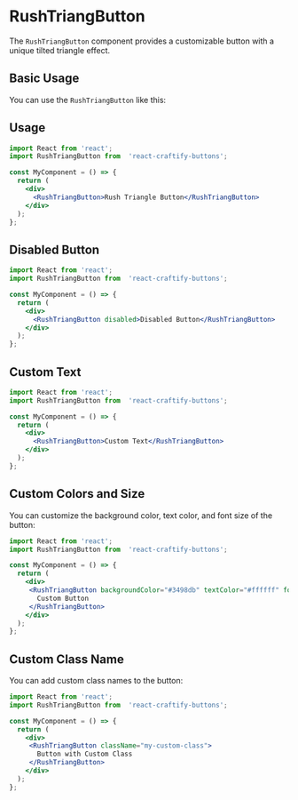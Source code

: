 
<Meta title="Buttons/RushTriangButton" component={RushTriangButton} />

# RushTriangButton

The `RushTriangButton` component provides a customizable button with a unique tilted triangle effect.

## Basic Usage

You can use the `RushTriangButton` like this:

## Usage
 
```jsx
import React from 'react';
import RushTriangButton from  'react-craftify-buttons';  

const MyComponent = () => {
  return (
    <div>
      <RushTriangButton>Rush Triangle Button</RushTriangButton>
    </div>
  );
};

```
## Disabled Button
 
```jsx
import React from 'react';
import RushTriangButton from  'react-craftify-buttons';  

const MyComponent = () => {
  return (
    <div>
      <RushTriangButton disabled>Disabled Button</RushTriangButton>
    </div>
  );
};

```
## Custom Text
 
```jsx
import React from 'react';
import RushTriangButton from  'react-craftify-buttons';  

const MyComponent = () => {
  return (
    <div>
      <RushTriangButton>Custom Text</RushTriangButton>
    </div>
  );
};

```

## Custom Colors and Size

You can customize the background color, text color, and font size of the button:
 
```jsx
import React from 'react';
import RushTriangButton from  'react-craftify-buttons';  

const MyComponent = () => {
  return (
    <div>
     <RushTriangButton backgroundColor="#3498db" textColor="#ffffff" fontSize="1.5rem">
       Custom Button
     </RushTriangButton>
    </div>
  );
};

```


##  Custom Class Name

You can add custom class names to the button:

```jsx
import React from 'react';
import RushTriangButton from  'react-craftify-buttons';  

const MyComponent = () => {
  return (
    <div>
     <RushTriangButton className="my-custom-class">
       Button with Custom Class
     </RushTriangButton>
    </div>
  );
};

```